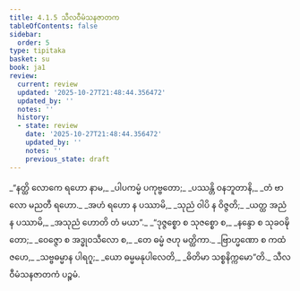 ```yaml
---
title: 4.1.5 သီလဝီမံသနဇာတက
tableOfContents: false
sidebar:
  order: 5
type: tipitaka
basket: su
book: ja1
review:
  current: review
  updated: '2025-10-27T21:48:44.356472'
  updated_by: ''
  notes: ''
  history:
  - state: review
    date: '2025-10-27T21:48:44.356472'
    updated_by: ''
    notes: ''
    previous_state: draft
---
```



<ReviewStatus review={frontmatter.review} showDetails={true} />

<HypothesisAnnotation frontmatter={frontmatter} />

<DynamicBreadcrumb />

<Division number="17" book="ja1" e="ch" v="22" p="95">

<Paragraph number="903" type="verses" book="ja1">
_“နတ္ထိ လောကေ ရဟော နာမ,_  
_ပါပကမ္မံ ပကုဗ္ဗတော;_  
_ပဿန္တိ ဝနဘူတာနိ,_  
_တံ ဗာလော မညတီ ရဟော._  

</Paragraph>

</Division>
<Division number="18" book="ja1" e="ch" v="22" p="95">

<Paragraph number="904" type="verses" book="ja1">
_အဟံ ရဟော န ပဿာမိ,_  
_သုညံ ဝါပိ န ဝိဇ္ဇတိ;_  
_ယတ္ထ အညံ န ပဿာမိ,_  
_အသုညံ ဟောတိ တံ မယာ”._  

</Paragraph>

</Division>
<Division number="19" book="ja1" e="ch" v="22" p="95">

<Paragraph number="905" type="verses" book="ja1">
_“ဒုဇ္ဇစ္စော စ သုဇစ္စော စ,_  
_နန္ဒော စ သုခဝဍ္ဎိတော;_  
_ဝေဇ္ဇော စ အဒ္ဓုဝသီလော စ,_  
_တေ ဓမ္မံ ဇဟု မတ္ထိကာ._  

</Paragraph>

</Division>
<Division number="20" book="ja1" e="ch" v="22" p="95">

<Paragraph number="906" type="verses" book="ja1">
_ဗြာဟ္မဏော စ ကထံ ဇဟေ,_  
_သဗ္ဗဓမ္မာန ပါရဂူ;_  
_ယော ဓမ္မမနုပါလေတိ,_  
_ဓိတိမာ သစ္စနိက္ကမော”တိ._  


</Paragraph>
</Division>

<Paragraph number="907" type="center" book="ja1">
သီလဝီမံသနဇာတကံ ပဉ္စမံ.
</Paragraph>